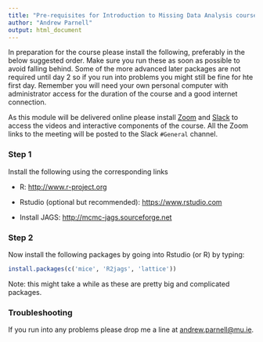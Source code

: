 ```yaml
---
title: "Pre-requisites for Introduction to Missing Data Analysis course"
author: "Andrew Parnell"
output: html_document
---
```


In preparation for the course please install the following, preferably in the below suggested order. Make sure you run these as soon as possible to avoid falling behind. Some of the more advanced later packages are not required until day 2 so if you run into problems you might still be fine for hte first day. Remember you will need your own personal computer with administrator access for the duration of the course and a good internet connection.

As this module will be delivered online please install [Zoom](https://www.zoom.us) and [Slack](https://slack.com) to access the videos and interactive components of the course. All the Zoom links to the meeting will be posted to the Slack `#General` channel.

### Step 1

Install the following using the corresponding links

-	R: [http://www.r-project.org](http://www.r-project.org)

-	Rstudio (optional but recommended): [https://www.rstudio.com](https://www.rstudio.com)

- Install JAGS: [http://mcmc-jags.sourceforge.net](http://mcmc-jags.sourceforge.net)

### Step 2

Now install the following packages by going into Rstudio (or R) by typing:
```r
install.packages(c('mice', 'R2jags', 'lattice'))
```

Note: this might take a while as these are pretty big and complicated packages.

### Troubleshooting

If you run into any problems please drop me a line at <andrew.parnell@mu.ie>.

